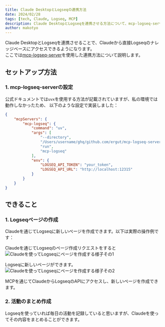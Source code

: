```yaml
---
title: Claude DesktopとLogseqの連携方法
date: 2024/02/28
tags: [tech, Claude, Logseq, MCP]
description: Claude DesktopとLogseqを連携させる方法について、mcp-logseq-serverを使った実装方法を解説します
author: makotyo
---
```



Claude DesktopとLogseqを連携させることで、Claudeから直接Logseqのナレッジベースにアクセスできるようになります。  
ここでは[mcp-logseq-server](https://github.com/ergut/mcp-logseq-server)を使用した連携方法について説明します。

## セットアップ方法

### 1. mcp-logseq-serverの設定

公式ドキュメントでは`uvx`を使用する方法が記載されていますが、私の環境では動作しなかったため、
以下のような設定で実装しました：

```json
{
    "mcpServers": {
        "mcp-logseq": {
            "command": "uv",
            "args": [
                "--directory",
                "/Users/username/ghq/github.com/ergut/mcp-logseq-server",
                "run",
                "mcp-logseq"
            ],
            "env": {
                "LOGSEQ_API_TOKEN": "your_token",
                "LOGSEQ_API_URL": "http://localhost:12315"
            }
        }
    }
}
```

## できること

### 1. Logseqページの作成

Claudeを通じてLogseqに新しいページを作成できます。以下は実際の操作例です：

Claudeを通じてLogseqのページ作成リクエストをすると
![Claudeを使ってLogseqにページを作成する様子その1](/create_page_logseq_mcp_1.png "Logseqページ作成のリクエスト")

Logseqに新しいページができます。
![Claudeを使ってLogseqにページを作成する様子その2](/create_page_logseq_mcp_2.png "作成されたLogseqページの確認")

MCPを通じてClaudeからLogseqのAPIにアクセスし、新しいページを作成できます。


### 2. 活動のまとめ作成
Logseqを使っていれば毎日の活動を記録していると思いますが、Claudeを使ってその内容をまとめることができます。

